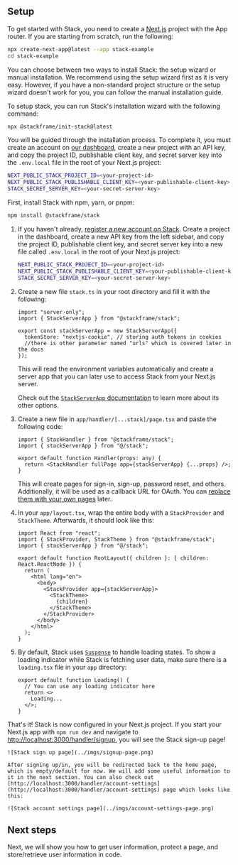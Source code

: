 ---
---


## Setup

To get started with Stack, you need to create a [Next.js](https://nextjs.org/docs) project with the App router. If you are starting from scratch, run the following:
  
```sh
npx create-next-app@latest --app stack-example
cd stack-example
```

You can choose between two ways to install Stack: the setup wizard or manual installation. We recommend using the setup wizard first as it is very easy. However, if you have a non-standard project structure or the setup wizard doesn't work for you, you can follow the manual installation guide.

<Tabs>
  <TabItem value="wizard" label="Setup wizard (Recommended)" default>


To setup stack, you can run Stack's installation wizard with the following command:

```sh
npx @stackframe/init-stack@latest
```

You will be guided through the installation process. To complete it, you must create an account on [our dashboard](https://app.stack-auth.com/projects), create a new project with an API key, and copy the project ID, publishable client key, and secret server key into the `.env.local` file in the root of your Next.js project:

```sh
NEXT_PUBLIC_STACK_PROJECT_ID=<your-project-id>
NEXT_PUBLIC_STACK_PUBLISHABLE_CLIENT_KEY=<your-publishable-client-key>
STACK_SECRET_SERVER_KEY=<your-secret-server-key>
```

  </TabItem>

  <TabItem value="manual" label="Manual installation">

First, install Stack with npm, yarn, or pnpm:

```bash
npm install @stackframe/stack
```

1. If you haven't already, [register a new account on Stack](https://app.stack-auth.com/handler/signup). Create a project in the dashboard, create a new API key from the left sidebar, and copy the project ID, publishable client key, and secret server key into a new file called `.env.local` in the root of your Next.js project:

    ```sh
    NEXT_PUBLIC_STACK_PROJECT_ID=<your-project-id>
    NEXT_PUBLIC_STACK_PUBLISHABLE_CLIENT_KEY=<your-publishable-client-key>
    STACK_SECRET_SERVER_KEY=<your-secret-server-key>
    ```

2. Create a new file `stack.ts` in your root directory and fill it with the following:
  
    ```tsx
    import "server-only";
    import { StackServerApp } from "@stackframe/stack";

    export const stackServerApp = new StackServerApp({
      tokenStore: "nextjs-cookie", // storing auth tokens in cookies
      //there is other parameter named "urls" which is covered later in the docs
    });
    ```
  
    This will read the environment variables automatically and create a server app that you can later use to access Stack from your Next.js server.
    
    Check out the [`StackServerApp` documentation](../03-api-documentation/03-app.md) to learn more about its other options.

3. Create a new file in `app/handler/[...stack]/page.tsx` and paste the following code: 

    ```tsx
    import { StackHandler } from "@stackframe/stack";
    import { stackServerApp } from "@/stack";

    export default function Handler(props: any) {
      return <StackHandler fullPage app={stackServerApp} {...props} />;
    }
    ```

    This will create pages for sign-in, sign-up, password reset, and others. Additionally, it will be used as a callback URL for OAuth. You can [replace them with your own pages](/docs/customization/overview) later.


4. In your `app/layout.tsx`, wrap the entire body with a `StackProvider` and `StackTheme`. Afterwards, it should look like this:

    ```tsx
    import React from "react";
    import { StackProvider, StackTheme } from "@stackframe/stack";
    import { stackServerApp } from "@/stack";

    export default function RootLayout({ children }: { children: React.ReactNode }) {
      return (
        <html lang="en">
          <body>
            <StackProvider app={stackServerApp}>
              <StackTheme>
                {children}
              </StackTheme>
            </StackProvider>
          </body>
        </html>
      );
    }
    ```

5. By default, Stack uses [`Suspense`](https://react.dev/reference/react/Suspense) to handle loading states. To show a loading indicator while Stack is fetching user data, make sure there is a `loading.tsx` file in your `app` directory:

    ```tsx
    export default function Loading() {
      // You can use any loading indicator here
      return <>
        Loading...
      </>;
    }
    ```
  </TabItem>
</Tabs>

That's it! Stack is now configured in your Next.js project. If you start your Next.js app with `npm run dev` and navigate to [http://localhost:3000/handler/signup](http://localhost:3000/handler/signup), you will see the Stack sign-up page!

    ![Stack sign up page](../imgs/signup-page.png)

    After signing up/in, you will be redirected back to the home page, which is empty/default for now. We will add some useful information to it in the next section. You can also check out [http://localhost:3000/handler/account-settings](http://localhost:3000/handler/account-settings) page which looks like this:

    ![Stack account settings page](../imgs/account-settings-page.png)



## Next steps

Next, we will show you how to get user information, protect a page, and store/retrieve user information in code.
